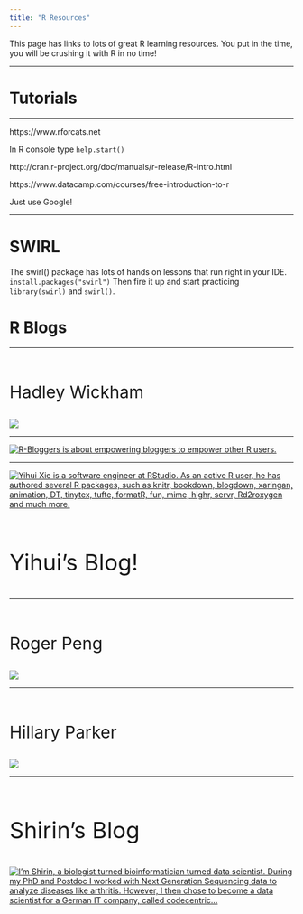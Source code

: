 ```yaml
---
title: "R Resources"
---
```


This page has links to lots of great R learning resources. You put in the time, you will be crushing it with R in no time!
<hr>
<div class="row">
<div class="col-sm-6">

<h1>Tutorials</h1>
<hr>

https://www.rforcats.net

In R console type `help.start()`

http://cran.r-project.org/doc/manuals/r-release/R-intro.html

https://www.datacamp.com/courses/free-introduction-to-r


Just use Google!


<hr>
<h1>SWIRL</h1>

The swirl() package has lots of hands on lessons that run right in your IDE.
`install.packages("swirl")`
Then fire it up and start practicing `library(swirl)` and `swirl()`.

</div>

<div class="col-sm-6">
<h1>R Blogs</h1>
<hr>
<p style="font-size: 30px; padding-top:30px;">Hadley Wickham</p>
<a href="http://hadley.nz">
<img src="./img/hadley-wickham.jpg">
</a>

<hr>
  <a href="https://www.r-bloggers.com">
  <img src="./img/rblog.png" title="R-Bloggers is about empowering bloggers to empower other R users.">
  <a/>
  
  
<hr>
<div class="row">
 <div class="col-sm-3">
  <a href="https://yihui.name/en">
   <img src="./img/yihui.png" title="Yihui Xie is a software engineer at RStudio. As an active R user, he has authored several R packages, such as knitr, bookdown, blogdown, xaringan, animation, DT, tinytex, tufte, formatR, fun, mime, highr, servr, Rd2roxygen and much more.">
  </a>
</div>

<div class="col-sm-9">
 <p style="font-size: 40px; padding-top:30px;">Yihui's Blog!</p>
</div>

</div>
<hr>
  <p style="font-size: 30px; padding-top:30px;">Roger Peng</p>
  
  <a href="http://www.biostat.jhsph.edu/~rpeng">
  <img src="./img/peng.png">
  </a>
<hr>
<p style="font-size: 30px; padding-top:30px;">Hillary Parker</p>
<a href="https://hilaryparker.com">
<img src="./img/hillary.jpg">
</a>
<hr>
<p style="font-size: 40px; padding-top:30px;">Shirin's Blog</p>
<a href="https://shirinsplayground.netlify.com/page/about/">
<img src="./img/shirin.png" title="I’m Shirin, a biologist turned bioinformatician turned data scientist. During my PhD and Postdoc I worked with Next Generation Sequencing data to analyze diseases like arthritis. However, I then chose to become a data scientist for a German IT company, called codecentric...">
</a>


</div>


</div>


